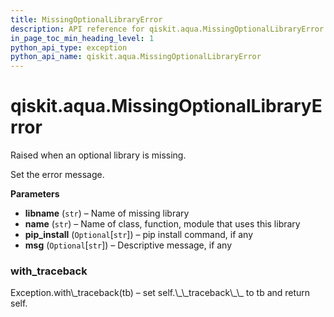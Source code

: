 ```yaml
---
title: MissingOptionalLibraryError
description: API reference for qiskit.aqua.MissingOptionalLibraryError
in_page_toc_min_heading_level: 1
python_api_type: exception
python_api_name: qiskit.aqua.MissingOptionalLibraryError
---
```


<span id="qiskit-aqua-missingoptionallibraryerror" />

# qiskit.aqua.MissingOptionalLibraryError

<Class id="qiskit.aqua.MissingOptionalLibraryError" name="MissingOptionalLibraryError" isDedicatedPage={true} github="https://github.com/qiskit-community/qiskit-aqua/tree/stable/0.8/qiskit/aqua/missing_optional_library_error.py" signature="MissingOptionalLibraryError(libname, name, pip_install=None, msg=None)">
  Raised when an optional library is missing.

  Set the error message.

  **Parameters**

  *   **libname** (`str`) – Name of missing library
  *   **name** (`str`) – Name of class, function, module that uses this library
  *   **pip\_install** (`Optional`\[`str`]) – pip install command, if any
  *   **msg** (`Optional`\[`str`]) – Descriptive message, if any

  ### with\_traceback

  <Function id="qiskit.aqua.MissingOptionalLibraryError.with_traceback" name="with_traceback" signature="with_traceback()">
    Exception.with\_traceback(tb) – set self.\_\_traceback\_\_ to tb and return self.
  </Function>
</Class>

